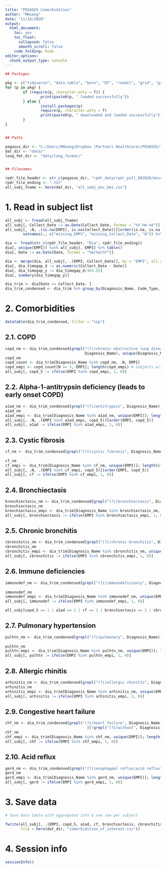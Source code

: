 ```yaml
---
title: "PEGASUS Comorbidities"
author: "MHuang"
date: "11/16/2020"
output:   
  html_document: 
    toc: yes
    toc_float: 
      collapsed: false
      smooth_scroll: false
    code_folding: hide
editor_options: 
  chunk_output_type: console
---
```


```r

## Packages

pkg <- c("tidyverse", "data.table", "here", "DT", "readxl", "grid", "gridExtra")
for (p in pkg) {
        if (require(p, character.only = T)) {
                print(paste0(p, " loaded successfully"))
        } else {
                install.packages(p)
                require(p, character.only = T)
                print(paste0(p, " downloaded and loaded successfully"))
        }
}


## Paths

pegasus_dir <- "C:/Users/MHuang/Dropbox (Partners HealthCare)/PEGASUS/"
dat_dir <- "data/"
long_fmt_dir <- "data/long_format/"


## Filenames

rpdr_file_header <- str_c(pegasus_dir, "rpdr_data/rpdr_pull_082020/mns43_083120164337973193_")
rpdr_file_ending <- ".txt" 
all_subj_fname <- here(dat_dir, "all_subj_enc_bmi.csv")

```

# 1. Read in subject list

```r

all_subj <- fread(all_subj_fname)
all_subj[, Collect_Date := as.Date(Collect_Date, format = "%Y-%m-%d")]
all_subj[, .N, .(is.na(EMPI), is.na(Collect_Date))][order(is.na, is.na.1)] %>% 
        setnames(., c("missing_EMPI", "missing_Collect_Date", "N")) %>% print()

dia <- fread(str_c(rpdr_file_header, "Dia", rpdr_file_ending))
dia[, unique(EMPI)] %in% all_subj[, EMPI] %>% table()
dia[, Date := as.Date(Date, format = "%m/%d/%Y")]

dia <- merge(dia, all_subj[, .(EMPI, Collect_Date)], by = "EMPI", all.x = T)
dia[, dia_timegap_d := as.numeric(Collect_Date - Date)]
dia[, dia_timegap_y := dia_timegap_d/365.25]
dia[, summary(dia_timegap_y)]

dia_trim <- dia[Date <= Collect_Date, ]
dia_trim_condensed <- dia_trim %>% group_by(Diagnosis_Name, Code_Type, Code) %>% summarise() %>% as.data.table()

```

# 2. Comorbidities

```r

datatable(dia_trim_condensed, filter = "top")

```

## 2.1. COPD

```r

copd_nm <- dia_trim_condensed[grepl("(?i)chronic obstructive lung disease|chronic obstructive pulmonary disease", 
                                    Diagnosis_Name), unique(Diagnosis_Name)]
copd_nm
copd_count <- dia_trim[Diagnosis_Name %in% copd_nm, .N, EMPI]
copd_empi <- copd_count[N >= 5, EMPI]; length(copd_empi) # Subjects with >=5 COPD diagnoses
all_subj[, copd_5 := ifelse(EMPI %in% copd_empi, 1, 0)]

```

## 2.2. Alpha-1-antitrypsin deficiency (leads to early onset COPD)

```r

a1ad_nm <- dia_trim_condensed[grepl("(?i)antitrypsin", Diagnosis_Name), unique(Diagnosis_Name)]
a1ad_nm
a1ad_empi <- dia_trim[Diagnosis_Name %in% a1ad_nm, unique(EMPI)]; length(a1ad_empi)
all_subj[, .N, .(EMPI %in% a1ad_empi, copd_5)][order(EMPI, copd_5)]
all_subj[, a1ad := ifelse(EMPI %in% a1ad_empi, 1, 0)]

```

## 2.3. Cystic fibrosis

```r

cf_nm <- dia_trim_condensed[grepl("(?i)cystic fibrosis", Diagnosis_Name), ][!grepl("(?i)screening|carrier", Diagnosis_Name), 
                                                                            unique(Diagnosis_Name)]
cf_nm
cf_empi <- dia_trim[Diagnosis_Name %in% cf_nm, unique(EMPI)]; length(cf_empi)
all_subj[, .N, .(EMPI %in% cf_empi, copd_5)][order(EMPI, copd_5)]
all_subj[, cf := ifelse(EMPI %in% cf_empi, 1, 0)]

```

## 2.4. Bronchiectasis

```r

bronchiectasis_nm <- dia_trim_condensed[grepl("(?i)bronchiectasis", Diagnosis_Name), unique(Diagnosis_Name)]
bronchiectasis_nm
bronchiectasis_empi <- dia_trim[Diagnosis_Name %in% bronchiectasis_nm, unique(EMPI)]; length(bronchiectasis_empi)
all_subj[, bronchiectasis := ifelse(EMPI %in% bronchiectasis_empi, 1, 0)]

```

## 2.5. Chronic bronchitis

```r

cbronchitis_nm <- dia_trim_condensed[grepl("(?i)chronic bronchitis", Diagnosis_Name), unique(Diagnosis_Name)]
cbronchitis_nm
cbronchitis_empi <- dia_trim[Diagnosis_Name %in% cbronchitis_nm, unique(EMPI)]; length(cbronchitis_empi)
all_subj[, cbronchitis := ifelse(EMPI %in% cbronchitis_empi, 1, 0)]

```

## 2.6. Immune deficiencies

```r

immunodef_nm <- dia_trim_condensed[grepl("(?i)immunodeficiency", Diagnosis_Name), ][!grepl("(?i)exposure|screening|family history", 
                                                                                           Diagnosis_Name), unique(Diagnosis_Name)]
immunodef_nm
immunodef_empi <- dia_trim[Diagnosis_Name %in% immunodef_nm, unique(EMPI)]; length(immunodef_empi)
all_subj[, immunodef := ifelse(EMPI %in% immunodef_empi, 1, 0)]

all_subj[copd_5 == 1 | a1ad == 1 | cf == 1 | bronchiectasis == 1 | cbronchitis == 1, ] %>% nrow()

```

## 2.7. Pulmonary hypertension

```r

pulhtn_nm <- dia_trim_condensed[grepl("(?i)pulmonary", Diagnosis_Name), ][grepl("(?i)hypertension", Diagnosis_Name), 
                                                                          unique(Diagnosis_Name)]
pulhtn_nm
pulhtn_empi <- dia_trim[Diagnosis_Name %in% pulhtn_nm, unique(EMPI)]; length(pulhtn_empi)
all_subj[, pulhtn := ifelse(EMPI %in% pulhtn_empi, 1, 0)]

```

## 2.8. Allergic rhinitis

```r

arhinitis_nm <- dia_trim_condensed[grepl("(?i)allergic rhinitis", Diagnosis_Name), unique(Diagnosis_Name)]
arhinitis_nm
arhinitis_empi <- dia_trim[Diagnosis_Name %in% arhinitis_nm, unique(EMPI)]; length(arhinitis_empi)
all_subj[, arhinitis := ifelse(EMPI %in% arhinitis_empi, 1, 0)]

```

## 2.9. Congestive heart failure 

```r

chf_nm <- dia_trim_condensed[grepl("(?i)heart failure", Diagnosis_Name), ][grepl("(?i)congestive", Diagnosis_Name), 
                                     ][!grepl("(?i)without", Diagnosis_Name), unique(Diagnosis_Name)]
chf_nm
chf_empi <- dia_trim[Diagnosis_Name %in% chf_nm, unique(EMPI)]; length(chf_empi)
all_subj[, chf := ifelse(EMPI %in% chf_empi, 1, 0)]

```

## 2.10. Acid reflux

```r

gerd_nm <- dia_trim_condensed[grepl("(?i)esophageal reflux|acid reflux", Diagnosis_Name), unique(Diagnosis_Name)]
gerd_nm
gerd_empi <- dia_trim[Diagnosis_Name %in% gerd_nm, unique(EMPI)]; length(gerd_empi)
all_subj[, gerd := ifelse(EMPI %in% gerd_empi, 1, 0)]

```

# 3. Save data

```r

# Save data table with aggregated info & one row per subject

fwrite(all_subj[, .(EMPI, copd_5, a1ad, cf, bronchiectasis, cbronchitis, immunodef, pulhtn, arhinitis, chf, gerd)], 
       file = here(dat_dir, "comorbidities_of_interest.csv"))

```

# 4. Session info

```r

sessionInfo()

```
